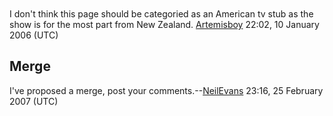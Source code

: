 <article id="3679869" title=Talk:Chilapa>
	<talkpage id="3679869" title="Talk:Chilapa">
{{DisambigProject}}
I don't think this page should be categoried as an American tv stub as the show is for the most part from New Zealand. [[User:Artemisboy|Artemisboy]] 22:02, 10 January 2006 (UTC)

== Merge ==

I've proposed a merge, post your comments.--[[User:NeilEvans|NeilEvans]] 23:16, 25 February 2007 (UTC)
	</talkpage>
</article>